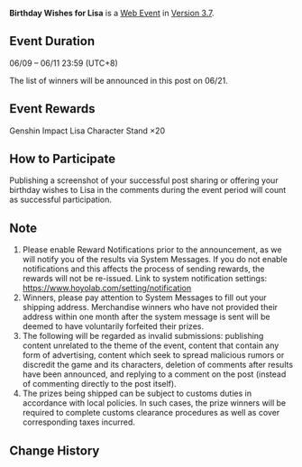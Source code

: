 {{Event
|name              = Birthday Wishes for Lisa
|image             = Birthday Wishes 2023-06-09 Lisa.png
|type              = Web
|group             = Submission
|time_known        = yes
|time_start        = 2023-06-09 12:00:00
|time_start_offset = GMT+8
|time_end          = 2023-06-11 23:59:59
|time_end_offset   = GMT+8
|link              = https://www.hoyolab.com/article/19200748
}}
{{Description|Olah! Hello, Travelers~<br>Today is Lisa's birthday. Call your friends and you can all send birthday wishes to Lisa together! Sharing or commenting will earn you a chance of getting some Genshin Impact merchandise from me!<br>P.S.: Don't forget to read Lisa's birthday message in your in-game mail!}}
'''Birthday Wishes for Lisa''' is a [[Web Event]] in [[Version 3.7]].

==Event Duration==
06/09 – 06/11 23:59 (UTC+8)

The list of winners will be announced in this post on 06/21.

==Event Rewards==
Genshin Impact Lisa Character Stand ×20

==How to Participate==
Publishing a screenshot of your successful post sharing or offering your birthday wishes to Lisa in the comments during the event period will count as successful participation.

==Note==
# Please enable Reward Notifications prior to the announcement, as we will notify you of the results via System Messages. If you do not enable notifications and this affects the process of sending rewards, the rewards will not be re-issued. Link to system notification settings:<br>https://www.hoyolab.com/setting/notification
# Winners, please pay attention to System Messages to fill out your shipping address. Merchandise winners who have not provided their address within one month after the system message is sent will be deemed to have voluntarily forfeited their prizes.
# The following will be regarded as invalid submissions: publishing content unrelated to the theme of the event, content that contain any form of advertising, content which seek to spread malicious rumors or discredit the game and its characters, deletion of comments after results have been announced, and replying to a comment on the post (instead of commenting directly to the post itself).
# The prizes being shipped can be subject to customs duties in accordance with local policies. In such cases, the prize winners will be required to complete customs clearance procedures as well as cover corresponding taxes incurred.

==Change History==
{{Change History|3.7}}